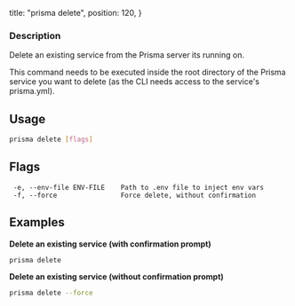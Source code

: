   title: "prisma delete",
  position: 120,
}

### Description

Delete an existing service from the Prisma server its running on. 

This command needs to be executed inside the root directory of the Prisma service you want to delete (as the CLI needs access to the service's prisma.yml).

## Usage

```sh
prisma delete [flags]
```

## Flags

```
 -e, --env-file ENV-FILE    Path to .env file to inject env vars
 -f, --force                Force delete, without confirmation
```

## Examples

**Delete an existing service (with confirmation prompt)**

```sh
prisma delete
```

**Delete an existing service (without confirmation prompt)**

```sh
prisma delete --force
```